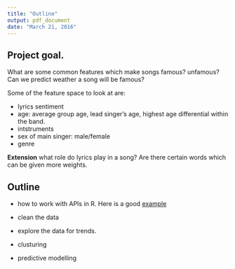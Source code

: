 ```yaml
---
title: "Outline"
output: pdf_document
date: "March 21, 2016"
---
```


## Project goal. 

What are some common features which make songs famous? unfamous? Can we predict weather a song will be famous?      

Some of the feature space to look at are:    

* lyrics sentiment        
* age: average group age, lead singer's age, highest age differential within the band.       
* intstruments     
* sex of main singer: male/female    
* genre    

**Extension** what role do lyrics play in a song? Are there certain words which can be given more weights. 


## Outline
* how to work with APIs in R. Here is a good [example](https://cran.r-project.org/web/packages/jsonlite/vignettes/json-apis.html) 

* clean the data   
* explore the data for trends.   
* clusturing    
* predictive modelling







